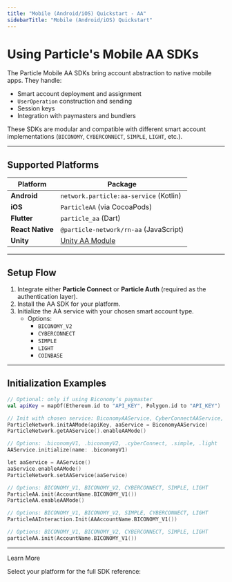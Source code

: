```yaml
---
title: "Mobile (Android/iOS) Quickstart - AA"
sidebarTitle: "Mobile (Android/iOS) Quickstart"
---
```


# Using Particle's Mobile AA SDKs

The Particle Mobile AA SDKs bring account abstraction to native mobile apps. They handle:  

- Smart account deployment and assignment  
- `UserOperation` construction and sending  
- Session keys  
- Integration with paymasters and bundlers  

These SDKs are modular and compatible with different smart account implementations (`BICONOMY`, `CYBERCONNECT`, `SIMPLE`, `LIGHT`, etc.).

***

## Supported Platforms

| Platform     | Package                                                                                                 |
| ------------ | ------------------------------------------------------------------------------------------------------- |
| **Android**  | `network.particle:aa-service` (Kotlin)                                                                  |
| **iOS**      | `ParticleAA` (via CocoaPods)                                                                            |
| **Flutter**  | `particle_aa` (Dart)                                                                                    |
| **React Native** | `@particle-network/rn-aa` (JavaScript)                                                              |
| **Unity**    | [Unity AA Module](https://github.com/Particle-Network/particle-unity/tree/main/Assets/ParticleNetwork/Mobile/Modules/AA) |

***

## Setup Flow

1. Integrate either **Particle Connect** or **Particle Auth** (required as the authentication layer).  
2. Install the AA SDK for your platform.  
3. Initialize the AA service with your chosen smart account type.  
   - Options:  
     - `BICONOMY_V2`  
     - `CYBERCONNECT`  
     - `SIMPLE`  
     - `LIGHT` 
     - `COINBASE`

***

## Initialization Examples

```kotlin Android (Kotlin)
// Optional: only if using Biconomy’s paymaster
val apiKey = mapOf(Ethereum.id to "API_KEY", Polygon.id to "API_KEY")

// Init with chosen service: BiconomyAAService, CyberConnectAAService, SimpleAAService
ParticleNetwork.initAAMode(apiKey, aaService = BiconomyAAService)
ParticleNetwork.getAAService().enableAAMode()

// Options: .biconomyV1, .biconomyV2, .cyberConnect, .simple, .light
AAService.initialize(name: .biconomyV1)

let aaService = AAService()
aaService.enableAAMode()
ParticleNetwork.setAAService(aaService)

// Options: BICONOMY_V1, BICONOMY_V2, CYBERCONNECT, SIMPLE, LIGHT
ParticleAA.init(AccountName.BICONOMY_V1())
ParticleAA.enableAAMode()

// Options: BICONOMY_V1, BICONOMY_V2, SIMPLE, CYBERCONNECT, LIGHT
ParticleAAInteraction.Init(AAAccountName.BICONOMY_V1())

// Options: BICONOMY_V1, BICONOMY_V2, CYBERCONNECT, SIMPLE, LIGHT
particleAA.init(AccountName.BICONOMY_V1())
```

---

Learn More

Select your platform for the full SDK reference:

<CardGroup cols={2}>
  <Card title="Unity SDK" icon="code" href="/aa/sdks/mobile/unity" />
  <Card title="Android SDK" icon="code" href="/aa/sdks/mobile/android" />
  <Card title="iOS SDK" icon="code" href="/aa/sdks/mobile/ios" />
  <Card title="Flutter SDK" icon="code" href="/aa/sdks/mobile/flutter" />
  <Card title="React Native SDK" icon="code" href="/aa/sdks/mobile/react" />
</CardGroup>
